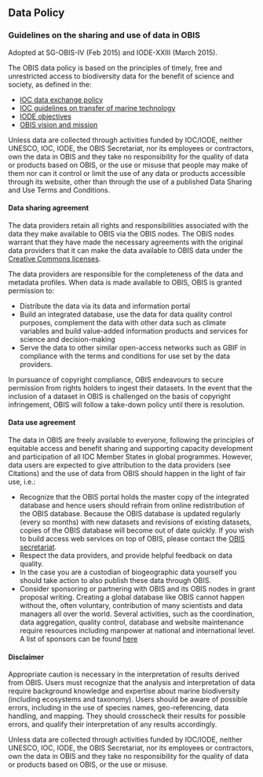 ## Data Policy

### Guidelines on the sharing and use of data in OBIS

Adopted at SG-OBIS-IV (Feb 2015) and IODE-XXIII (March 2015).

The OBIS data policy is based on the principles of timely, free and unrestricted access to biodiversity data for the benefit of science and society, as defined in the:

* [IOC data exchange policy](http://iode.org/policy)
* [IOC guidelines on transfer of marine technology](http://unesdoc.unesco.org/images/0013/001391/139193m.pdf)
* [IODE objectives](http://www.iode.org/index.php?option=com_content&amp;view=article&amp;id=385&amp;Itemid=34)
* [OBIS vision and mission](https://obis.org/about/)

Unless data are collected through activities funded by IOC/IODE, neither UNESCO, IOC, IODE, the OBIS Secretariat, nor its employees or contractors, own the data in OBIS and they take no responsibility for the quality of data or products based on OBIS, or the use or misuse that people may make of them nor can it control or limit the use of any data or products accessible through its website, other than through the use of a published Data Sharing and Use Terms and Conditions.

#### Data sharing agreement

The data providers retain all rights and responsibilities associated with the data they make available to OBIS via the OBIS nodes. The OBIS nodes warrant that they have made the necessary agreements with the original data providers that it can make the data available to OBIS data under the [Creative Commons licenses](data_publication.html#licenses).

The data providers are responsible for the completeness of the data and metadata profiles. When data is made available to OBIS, OBIS is granted permission to:

* Distribute the data via its data and information portal
* Build an integrated database, use the data for data quality control purposes, complement the data with other data such as climate variables and build value-added information products and services for science and decision-making
* Serve the data to other similar open-access networks such as GBIF in compliance with the terms and conditions for use set by the data providers.

In pursuance of copyright compliance, OBIS endeavours to secure permission from rights holders to ingest their datasets. In the event that the inclusion of a dataset in OBIS is challenged on the basis of copyright infringement, OBIS will follow a take-down policy until there is resolution.

#### Data use agreement

The data in OBIS are freely available to everyone, following the principles of equitable access and benefit sharing and supporting capacity development and participation of all IOC Member States in global programmes. However, data users are expected to give attribution to the data providers (see Citations) and the use of data from OBIS should happen in the light of fair use, i.e.:

* Recognize that the OBIS portal holds the master copy of the integrated database and hence users should refrain from online redistribution of the OBIS database. Because the OBIS database is updated regularly (every so months) with new datasets and revisions of existing datasets, copies of the OBIS database will become out of date quickly. If you wish to build access web services on top of OBIS, please contact the [OBIS secretariat](https://obis.org/contact/).
* Respect the data providers, and provide helpful feedback on data quality.
* In the case you are a custodian of biogeographic data yourself you should take action to also publish these data through OBIS.
* Consider sponsoring or partnering with OBIS and its OBIS nodes in grant proposal writing. Creating a global database like OBIS cannot happen without the, often voluntary, contribution of many scientists and data managers all over the world. Several activities, such as the coordination, data aggregation, quality control, database and website maintenance require resources including manpower at national and international level. A list of sponsors can be found [here](https://obis.org/about/sponsor/)

#### Disclaimer

Appropriate caution is necessary in the interpretation of results derived from OBIS. Users must recognize that the analysis and interpretation of data require background knowledge and expertise about marine biodiversity (including ecosystems and taxonomy). Users should be aware of possible errors, including in the use of species names, geo-referencing, data handling, and mapping. They should crosscheck their results for possible errors, and qualify their interpretation of any results accordingly.  

Unless data are collected through activities funded by IOC/IODE, neither UNESCO, IOC, IODE, the OBIS Secretariat, nor its employees or contractors, own the data in OBIS and they take no responsibility for the quality of data or products based on OBIS, or the use or misuse.
